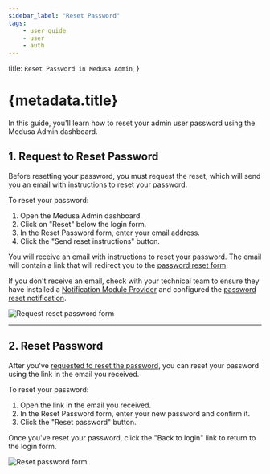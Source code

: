 ```yaml
---
sidebar_label: "Reset Password"
tags:
    - user guide
    - user
    - auth
---
```


  title: `Reset Password in Medusa Admin`,
}

# {metadata.title}

In this guide, you'll learn how to reset your admin user password using the Medusa Admin dashboard.

## 1. Request to Reset Password

Before resetting your password, you must request the reset, which will send you an email with instructions to reset your password.

To reset your password:

1. Open the Medusa Admin dashboard.
2. Click on "Reset" below the login form.
3. In the Reset Password form, enter your email address.
4. Click the "Send reset instructions" button.

You will receive an email with instructions to reset your password. The email will contain a link that will redirect you to the [password reset form](#2-reset-password).

<Note>

If you don't receive an email, check with your technical team to ensure they have installed a [Notification Module Provider](!resources!/architectural-modules/notification) and configured the [password reset notification](!resources!/commerce-modules/auth/reset-password).

</Note>

![Request reset password form](https://res.cloudinary.com/dza7lstvk/image/upload/v1740567731/User%20Guide/Screenshot_2025-02-26_at_1.01.32_PM_pz36is.png)

---

## 2. Reset Password

After you've [requested to reset the password](#1-request-to-reset-password), you can reset your password using the link in the email you received.

To reset your password:

1. Open the link in the email you received.
2. In the Reset Password form, enter your new password and confirm it.
3. Click the "Reset password" button.

Once you've reset your password, click the "Back to login" link to return to the login form.

![Reset password form](https://res.cloudinary.com/dza7lstvk/image/upload/v1740568088/User%20Guide/Screenshot_2025-02-26_at_1.07.59_PM_st8r4s.png)
